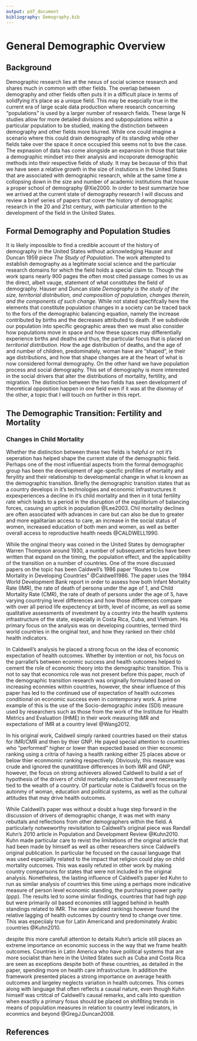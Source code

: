 ```yaml
---
output: pdf_document
bibliography: Demography.bib
---
```


# General Demographic Overview  

## Background  

Demographic research lies at the nexus of social science research and shares much in common with other fields. The overlap between demography and other fields often puts it in a difficult place in terms of solidfying it's place as a unique field. This may be esepcially true in the current era of large scale data production where research concerning "populations" is used by a larger number of research fields. These large N studies allow for more detailed divisions and subpopulations within a particular population to be studied, making the distinction between demography and other fields more blurred. While one could imagine a scenario where this could drain demography of its standing while other fields take over the space it once occupied this seems not to bve the case. The expnasion of data has come alongside an expansion in those that  take a demographic mindset into their analysis and incoporate demographic methods into their respective fields of study. It may be because of this that we have seen a relative growth in the size of instutions in the United States that are associated with demographic research, while at the same time a collopsing down in the size and number of academic institutions that house a proper school of demography @Xie2000. In order to best summarize how we arrived at the current state of demography research I will discuss and review a brief series of papers that cover the history of demographic research in the 20 and 21st century, with particular attention to the development of the field in the United States.  

## Formal Demography and Population Studies  

It is likely impossible to find a credible account of the history of demography in the United States without acknowledging Hauser and Duncan 1959 piece _The Study of Population_. The work attempted to establish demography as a legitimate social science and the particular research domains for which the field holds a special claim to. Though the work spans nearly 900 pages the often most cited passage comes to us as the direct, albeit vauge, statement of what constitutes the field of demography. Hauser and Duncan state _Demography is the study of the size, territorial distribution, and composition of population, changes therein, and the components of such change._ While not stated specfifcally here the elements that constitute population changes in a society can be traced back to the fors of the demographic balancing equation, namely the increase contributed by births and the decreases attributed to death. If we subdivide our population into specific geographic areas then we must also consider how populations move in space and how these spaces may differentially experience births and deaths and thus, the particular focus that is placed on _territorial distribution_. How the age distribution of deaths, and the age of and number of children, predominately, woman have are "shaped", ie their age distributions, and how that shape changes are at the heart of what is now considered formal demography. On the other hand we have population process and social demography. This set of demography is more interested in the social drivers that alter the distributions of mortality, fertility, and migration. The distinction between the two fields has seen development of theoretical opposition happen in one field even if it was at the disnmay of the other, a topic that I will touch on further in this reprt.  

## The Demographic Transition: Fertility and Mortality

### Changes in Child Mortality  

Whether the distinction between these two fields is helpful or not it's seperation has helped shape the current state of the demographic field. Perhaps one of the most influential aspects from the formal demographic group has been the development of age-specfic profilles of mortality and feryility and their relationship to developmental change in what is known as the demographic transition. Briefly the demographic transition states that as a country develops in it's technologies and economic infrastructures it expexperiences a decline in it's child mortality and then in it total fertility rate which leads to a period in the disruption of the equilibrium of balancing forces, casuing an uptick in population @Lee2003. Chil mortality declines are often associated with advances in care but can also be due to greater and more egalitarian access to care, an increase in the social status of women, increased education of both men and women, as well as better overall access to reproductive health needs @CALDWELL1990. 

While the original theory was coined in the United States by demographer Warren Thompson around 1930, a number of subsequent articles have been written that expand on the timing, the population effect, and the applicability of the transition on a number of countries. One of the more discussed papers on the topic has been Caldwell's 1986 paper "Routes to Low Mortality in Developing Countries" @Caldwell1986. The paper uses the 1984 World Development Bank report in order to assess how both Infant Mortality Rate (IMR), the rate of death of persona under the age of 1, and Child Mortality Rate (CMR), the rate of death of persons under the age of 5, have varying countrying level differences and how those differences compare with over all period life expectency at birth, level of income, as well as some qualitative assessments of investment by a country into the health systems infrastructure of the state, especially in Costa Rica, Cuba, and Vietnam. His primary focus on the analysis was on developing countries, termed third world countries in the original text, and how they ranked on their child health indicators.

In Caldwell's analysis he placed a strong focus on the idea of economic expectation of health outcomes. Whether by intention or not, his focus on the parrallel's between econmic success and health outcomes helped to cement the role of economic theory into the demographic transition. This is not to say that economics role was not present before this paper, much of the demographic transition research was originally formulated based on increasing econmies within countries, however, the shear influence of this paper has led to the continued use of expectation of health outcomes conditional on economic success even in contemporary work. A prime example of this is the use of the Socio-demographic index (SDI) measure used by researchers such as those from the work of the Institute for Health Metrics and Evaluation (IHME) in their work measuring IMR and expectations of IMR at a country level @Wang2012. 

In his original work, Caldwell simply ranked countries based on their status for IMR/CMR and then by thier GNP. He payed special attention to countries who "performed" higher or lower than expected based on thier economic ranking using a critria of having a health ranking either 25 places above or below thier econmomic ranking respectively. Obviously, this measure was crude and ignored the qunatititave differences in both IMR and GNP, however, the focus on strong achievers allowed Caldwell to build a set of hypothesis of the drivers of child mortality reduction that arent necessarily tied to the wealth of a country. Of particular note is Caldwell's focus on the autonmy of woman, education and political systems, as well as the cultural attitudes that may drive health outcomes.  

While Caldwell's paper was without a doubt a huge step forward in the discussion of drivers of demographic change, it was met with many rebuttals and reflections from other demographers within the field. A particularly notweworthy revisitation to Caldwell's original piece was Randall Kuhn's 2010 article in Population and Development Review @Kuhn2010. Kuhn made particular care to revist the limitations of the original article that had been made by himself as well as other researchers since Caldwell's original publication. In particular he focused on the causal language that was used especiallly related to the impact that religion could play on child mortality outcomes. This was easily refuted in other work by making country comparisons for states that were not included in the original analysis. Nonetheless, the lasting influence of Caldwell's paper led Kuhn to run as similar analysis of countries this time using a perhaps  more indicative measure of person level economic standing, the purchasing power parity (ppp). The results led to some similar findings, countries that had high ppp but were primarily oil based economies still lagged behind in health standings related to IMR. The new updated rankings however found the relative lagging of health outcomes by country tend to change over time. This was especiialy true for Latin Americand and predominately Arabic countries @Kuhn2010.

despite this more carefull attention to details Kuhn's article still places an extreme importance on economic success in the way that we frame health outcomes. Countries in Latin America who have political systems that are more socialist than here in the United States such as Cuba and Costa Rica are seen as exceptions despite both of these countries, as detailed in the paper, spending more on health care infrastructure. In addition the framework presented places a strong importance on average health outcomes and largeley neglects variation in health outcomes. This comes along with language that often reflects a causal nature, even though Kuhn himself was crtitcal of Caldwell's causal remarks, and calls into question when exactlly a primary fosus should be placed on shif6ting trends in means of population measures in relation to country level indicators, in econmics and beyond @GregJ.Duncan2008. 

\newpage

## References  
